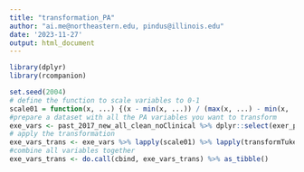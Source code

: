 ```yaml
---
title: "transformation_PA"
author: "ai.me@northeastern.edu, pindus@illinois.edu"
date: '2023-11-27'
output: html_document
---
```


```r
library(dplyr)
library(rcompanion)

set.seed(2004)
# define the function to scale variables to 0-1
scale01 = function(x, ...) {(x - min(x, ...)) / (max(x, ...) - min(x, ...))}
#prepare a dataset with all the PA variables you want to transform
exe_vars <- past_2017_new_all_clean_noClinical %>% dplyr::select(exer_past_total, exer_2017_total, exer_past_mvpa, exer_2017_mvpa, exer_light_past, exer_light_2017 )
# apply the transformation
exe_vars_trans <- exe_vars %>% lapply(scale01) %>% lapply(transformTukey) 
#combine all variables together
exe_vars_trans <- do.call(cbind, exe_vars_trans) %>% as_tibble()

```

